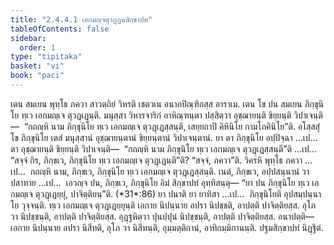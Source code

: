 ```yaml
---
title: "2.4.4.1 เอกมญฺจตุวฏฺฏนสิกฺขาปท"
tableOfContents: false
sidebar:
  order: 1
type: "tipitaka"
basket: "vi"
book: "paci"
---
```



<DynamicBreadcrumb />

<Division number="932" book="paci">

<Paragraph number="2885" book="paci">
เตน สมเยน พุทฺโธ ภควา สาวตฺถิยํ วิหรติ เชตวเน อนาถปิณฺฑิกสฺส อาราเม. เตน โข ปน สมเยน ภิกฺขุนิโย ทฺเว เอกมญฺเจ ตุวฏฺเฏนฺติ. มนุสฺสา วิหารจาริกํ อาหิณฺฑนฺตา ปสฺสิตฺวา อุชฺฌายนฺติ ขิยฺยนฺติ วิปาเจนฺติ—  “กถญฺหิ นาม ภิกฺขุนิโย ทฺเว เอกมญฺเจ ตุวฏฺเฏสฺสนฺติ, เสยฺยถาปิ คิหินิโย กามโภคินิโย”ติ.
</Paragraph>

<Paragraph number="2886" book="paci">
อโสฺสสุํ โข ภิกฺขุนิโย เตสํ มนุสฺสานํ อุชฺฌายนฺตานํ ขิยฺยนฺตานํ วิปาเจนฺตานํ. ยา ตา ภิกฺขุนิโย อปฺปิจฺฉา …เป…  ตา อุชฺฌายนฺติ ขิยฺยนฺติ วิปาเจนฺติ—  “กถญฺหิ นาม ภิกฺขุนิโย ทฺเว เอกมญฺเจ ตุวฏฺเฏสฺสนฺตี”ติ …เป…  “สจฺจํ กิร, ภิกฺขเว, ภิกฺขุนิโย ทฺเว เอกมญฺเจ ตุวฏฺเฏนฺตี”ติ? “สจฺจํ, ภควา”ติ. วิครหิ พุทฺโธ ภควา …เป…  กถญฺหิ นาม, ภิกฺขเว, ภิกฺขุนิโย ทฺเว เอกมญฺเจ ตุวฏฺเฏสฺสนฺติ. เนตํ, ภิกฺขเว, อปฺปสนฺนานํ วา ปสาทาย …เป…  เอวญฺจ ปน, ภิกฺขเว, ภิกฺขุนิโย อิมํ สิกฺขาปทํ อุทฺทิสนฺตุ—
</Paragraph>

</Division>
<Division number="933" book="paci">

<Paragraph number="2887" book="paci">
<Emphasis>“ยา ปน ภิกฺขุนิโย ทฺเว เอกมญฺเจ ตุวฏฺเฏยฺยุํ, ปาจิตฺติยนฺ”</Emphasis>ติ. (*31*:<Emphasis>86</Emphasis>)
</Paragraph>

</Division>
<Division number="934" book="paci">

<Paragraph number="2888" book="paci">
<Emphasis>ยา ปนา</Emphasis>ติ ยา ยาทิสา …เป…  <Emphasis>ภิกฺขุนิโย</Emphasis>ติ อุปสมฺปนฺนาโย วุจฺจนฺติ.
</Paragraph>

<Paragraph number="2889" book="paci">
<Emphasis>ทฺเว เอกมญฺเจ ตุวฏฺเฏยฺยุนฺ</Emphasis>ติ เอกาย นิปนฺนาย อปรา นิปชฺชติ, อาปตฺติ ปาจิตฺติยสฺส. อุโภ วา นิปชฺชนฺติ, อาปตฺติ ปาจิตฺติยสฺส. อุฏฺฐหิตฺวา ปุนปฺปุนํ นิปชฺชนฺติ, อาปตฺติ ปาจิตฺติยสฺส.
</Paragraph>

</Division>
<Division number="935" book="paci">

<Paragraph number="2890" book="paci">
อนาปตฺติ—  เอกาย นิปนฺนาย อปรา นิสีทติ, อุโภ วา นิสีทนฺติ, อุมฺมตฺติกานํ, อาทิกมฺมิกานนฺติ.

</Paragraph>
</Division>

<Paragraph number="2891" type="center" book="paci">
ปฐมสิกฺขาปทํ นิฏฺฐิตํ.
</Paragraph>